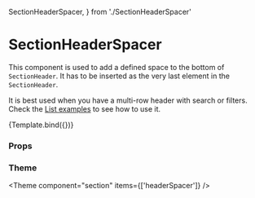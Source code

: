   SectionHeaderSpacer,
} from './SectionHeaderSpacer'

<Meta
  title="Components/Section/SectionHeaderSpacer"
  component={SectionHeaderSpacer}
/>

# SectionHeaderSpacer

This component is used to add a defined space to the bottom of `SectionHeader`. It has to be inserted as the very last element in the `SectionHeader`.

It is best used when you have a multi-row header with search or filters.
Check the [List examples](/docs/examples-list--default-story) to see how to use it.


<Canvas>
  <Story
    name="Default"
    args={{
      size: undefined,
    }}
    argTypes={{
      size: {
        options: Object.values(SectionHeaderSpacerSize),
        control: { type: 'select' },
      },
    }}
  >
    {Template.bind({})}
  </Story>
</Canvas>

### Props

<ArgsTable story="Default" />

### Theme

<Theme component="section" items={['headerSpacer']} />
